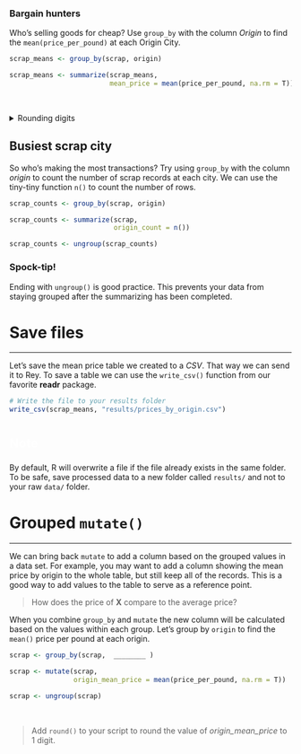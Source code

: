 
### Bargain hunters {-}

Who's selling goods for cheap? Use `group_by` with the column _Origin_ to find the `mean(price_per_pound)` at each Origin City.

```r
scrap_means <- group_by(scrap, origin) 

scrap_means <- summarize(scrap_means,
                         mean_price = mean(price_per_pound, na.rm = T))
```

<br>

<details>
<summary class="btn_code_blue"> Rounding digits </summary>
<div class="note" style="margin-top: -7px;">
<p>

### Rounding {-}

You can round the prices to a certain number of digits using the `round()` function. We can finish by adding the `arrange()` function to sort the table by our new column.

```r
scrap_means <- summarize(scrap,
                         mean_price       = mean(price_per_pound, na.rm = T),
                         mean_price_round = round(mean_price, digits = 2))

scrap_means <- arrange(scrap_means, mean_price_round)

scrap_means <- ungroup(scrap_means)
```

<br>


### Note {-}

The `round()` function in R does not automatically round values ending in 5 upwards. It uses *scientific rounding*, which rounds values ending in 5 to the nearest **even** number. So 2.5 rounded to the nearest even number rounds down to **2**, and 3.5 rounded to the nearest even number rounds up **4**.

</p>
</div>
</details>


## Busiest scrap city {-}

So who's making the most transactions? Try using `group_by` with the column _origin_ to count the number of scrap records at each city. We can use the tiny-tiny function `n()` to count the number of rows.

```r
scrap_counts <- group_by(scrap, origin)

scrap_counts <- summarize(scrap, 
                          origin_count = n())

scrap_counts <- ungroup(scrap_counts)
```


<div class="note">
### <i class="fas fa-hand-spock"></i> Spock-tip! {-}

Ending with `ungroup()` is good practice. This prevents your data from staying grouped after the summarizing has been completed.
</div>



# Save files
<hr>

Let's save the mean price table we created to a _CSV_. That way we can send it to Rey. To save a table we can use the `write_csv()` function from our favorite **readr** package. 

```r
# Write the file to your results folder
write_csv(scrap_means, "results/prices_by_origin.csv")
```

<br>

<div class="red-note">
<h3 style="margin-top: 12px; color: white; margin-top: -6px; font-size: 22px;"><i class="fas fa-exclamation-triangle"></i> Note</h3>

By default, R will overwrite a file if the file already exists in the same folder. To be safe, save processed data to a new folder called `results/` and not to your raw `data/` folder.

</div>


# Grouped `mutate()` 
<hr>

We can bring back `mutate` to add a column based on the grouped values in a data set. For example, you may want to add a column showing the mean price by origin to the whole table, but still keep all of the records. This is a good way to add values to the table to serve as a reference point. 

> How does the price of **X** compare to the average price?  

When you combine `group_by` and `mutate` the new column will be calculated based on the values within each group. Let's group by `origin` to find the `mean()` price per pound at each origin. 


```r
scrap <- group_by(scrap,  ________ ) 

scrap <- mutate(scrap,
                origin_mean_price = mean(price_per_pound, na.rm = T))

scrap <- ungroup(scrap)
```

<br>

> Add `round()` to your script to round the value of *origin_mean_price* to 1 digit.
